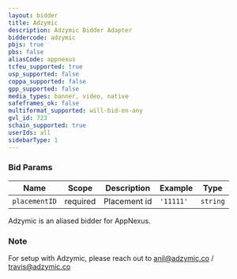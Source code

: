 ```yaml
---
layout: bidder
title: Adzymic
description: Adzymic Bidder Adapter
biddercode: adzymic
pbjs: true
pbs: false
aliasCode: appnexus
tcfeu_supported: true
usp_supported: false
coppa_supported: false
gpp_supported: false
media_types: banner, video, native
safeframes_ok: false
multiformat_supported: will-bid-on-any
gvl_id: 723
schain_supported: true
userIds: all
sidebarType: 1
---
```

### Bid Params


| Name          | Scope    | Description           | Example   | Type      |
|---------------|----------|-----------------------|-----------|-----------|
| `placementID` | required | Placement id          | `'11111'` | `string`  |

Adzymic is an aliased bidder for AppNexus.

### Note

For setup with Adzymic, please reach out to [anil@adzymic.co](mailto:anil@adzymic.co) / [travis@adzymic.co](mailto:travis@adzymic.co)
